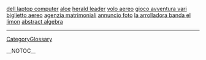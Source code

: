 <a href= http://dell-laptop-computer.hom1.info >dell laptop computer</a>   <a href= http://aloe.dom5.info >aloe</a>   <a href= http://herald-leader.hom1.info >herald leader</a>   <a href= http://volo-aereo.svx1.info >volo aereo</a>   <a href= http://gioco-avventura-vari.svx1.info >gioco avventura vari</a>   <a href= http://biglietto-aereo.bomb9.info >biglietto aereo</a>   <a href= http://agenzia-matrimoniali.bomb9.info >agenzia matrimoniali</a>   <a href= http://annuncio-foto.hom1.info >annuncio foto</a>   <a href= http://la-arrolladora-banda-el-limon.hom1.info >la arrolladora banda el limon</a>   <a href= http://abstract-algebra.dom5.info >abstract algebra</a>
----
[[CategoryGlossary]]

__NOTOC__